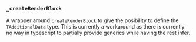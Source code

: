 ### `_createRenderBlock`

A wrapper around `createRenderBlock` to give the posibility to define the
`TAdditionalData` type. This is currently a workaround as there is
currently no way in typescript to partially provide generics while having
the rest infer.
